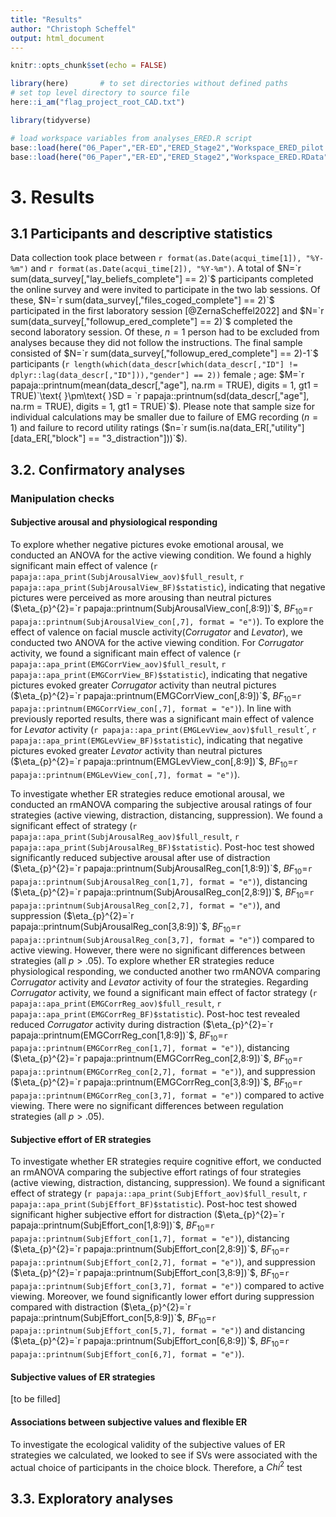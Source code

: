 ```yaml
---
title: "Results"
author: "Christoph Scheffel"
output: html_document
---
```


```r
knitr::opts_chunk$set(echo = FALSE)

library(here)       # to set directories without defined paths
# set top level directory to source file
here::i_am("flag_project_root_CAD.txt")

library(tidyverse)

# load workspace variables from analyses_ERED.R script
base::load(here("06_Paper","ER-ED","ERED_Stage2","Workspace_ERED_pilot.RData"))
base::load(here("06_Paper","ER-ED","ERED_Stage2","Workspace_ERED.RData"))
```

# 3. Results

## 3.1 Participants and descriptive statistics

Data collection took place between `r format(as.Date(acqui_time[1]), "%Y-%m")` and `r format(as.Date(acqui_time[2]), "%Y-%m")`.
A total of $N=`r sum(data_survey[,"lay_beliefs_complete"] == 2)`$ participants completed the online survey and were invited to participate in the two lab sessions.
Of these, $N=`r sum(data_survey[,"files_coged_complete"] == 2)`$ participated in the first laboratory session [@ZernaScheffel2022] and $N=`r sum(data_survey[,"followup_ered_complete"] == 2)`$ completed the second laboratory session.
Of these, $n=1$ person had to be excluded from analyses because they did not follow the instructions.
The final sample consisted of $N=`r sum(data_survey[,"followup_ered_complete"] == 2)-1`$ participants (`r length(which(data_descr[which(data_descr[,"ID"] != dplyr::lag(data_descr[,"ID"])),"gender"] == 2))` female ; age: $M=`r papaja::printnum(mean(data_descr[,"age"], na.rm = TRUE), digits = 1, gt1 = TRUE)`\text{ }\pm\text{ }SD = `r papaja::printnum(sd(data_descr[,"age"], na.rm = TRUE), digits = 1, gt1 = TRUE)`$).
Please note that sample size for individual calculations may be smaller due to failure of EMG recording ($n=1$) and failure to record utility ratings ($n=`r sum(is.na(data_ER[,"utility"][data_ER[,"block"] == "3_distraction"]))`$).

## 3.2. Confirmatory analyses

### Manipulation checks

#### Subjective arousal and physiological responding

To explore whether negative pictures evoke emotional arousal, we conducted an ANOVA for the active viewing condition. 
We found a highly significant main effect of valence (`r papaja::apa_print(SubjArousalView_aov)$full_result`, `r papaja::apa_print(SubjArousalView_BF)$statistic`), indicating that negative pictures were perceived as more arousing than neutral pictures ($\eta_{p}^{2}=`r papaja::printnum(SubjArousalView_con[,8:9])`$, $BF_{10}=$`r papaja::printnum(SubjArousalView_con[,7], format = "e")`).
To explore the effect of valence on facial muscle activity(*Corrugator* and *Levator*), we conducted two ANOVA for the active viewing condition.
For *Corrugator* activity, we found a significant main effect of valence (`r papaja::apa_print(EMGCorrView_aov)$full_result`, `r papaja::apa_print(EMGCorrView_BF)$statistic`), indicating that negative pictures evoked greater *Corrugator* activity than neutral pictures ($\eta_{p}^{2}=`r papaja::printnum(EMGCorrView_con[,8:9])`$, $BF_{10}=$`r papaja::printnum(EMGCorrView_con[,7], format = "e")`).
In line with previously reported results, there was a significant main effect of valence for *Levator* activity (`r papaja::apa_print(EMGLevView_aov)$full_result`´, `r papaja::apa_print(EMGLevView_BF)$statistic`), indicating that negative pictures evoked greater *Levator* activity than neutral pictures ($\eta_{p}^{2}=`r papaja::printnum(EMGLevView_con[,8:9])`$, $BF_{10}=$`r papaja::printnum(EMGLevView_con[,7], format = "e")`).

To investigate whether ER strategies reduce emotional arousal, we conducted an rmANOVA comparing the subjective arousal ratings of four strategies (active viewing, distraction, distancing, suppression). 
We found a significant effect of strategy (`r papaja::apa_print(SubjArousalReg_aov)$full_result`, `r papaja::apa_print(SubjArousalReg_BF)$statistic`).
Post-hoc test showed significantly reduced subjective arousal after use of distraction ($\eta_{p}^{2}=`r papaja::printnum(SubjArousalReg_con[1,8:9])`$, $BF_{10}=$`r papaja::printnum(SubjArousalReg_con[1,7], format = "e")`), distancing ($\eta_{p}^{2}=`r papaja::printnum(SubjArousalReg_con[2,8:9])`$, $BF_{10}=$`r papaja::printnum(SubjArousalReg_con[2,7], format = "e")`), and suppression ($\eta_{p}^{2}=`r papaja::printnum(SubjArousalReg_con[3,8:9])`$, $BF_{10}=$`r papaja::printnum(SubjArousalReg_con[3,7], format = "e")`) compared to active viewing.
However, there were no significant differences between strategies (all $p>.05$).
To explore whether ER strategies reduce physiological responding, we conducted another two rmANOVA comparing *Corrugator* activity and *Levator* activity of four the strategies.
Regarding *Corrugator* activity, we found a significant main effect of factor strategy (`r papaja::apa_print(EMGCorrReg_aov)$full_result`, `r papaja::apa_print(EMGCorrReg_BF)$statistic`).
Post-hoc test revealed reduced *Corrugator* activity during distraction ($\eta_{p}^{2}=`r papaja::printnum(EMGCorrReg_con[1,8:9])`$, $BF_{10}=$`r papaja::printnum(EMGCorrReg_con[1,7], format = "e")`), distancing ($\eta_{p}^{2}=`r papaja::printnum(EMGCorrReg_con[2,8:9])`$, $BF_{10}=$`r papaja::printnum(EMGCorrReg_con[2,7], format = "e")`), and suppression ($\eta_{p}^{2}=`r papaja::printnum(EMGCorrReg_con[3,8:9])`$, $BF_{10}=$`r papaja::printnum(EMGCorrReg_con[3,7], format = "e")`) compared to active viewing.
There were no significant differences between regulation strategies (all $p>.05$).

#### Subjective effort of ER strategies

To investigate whether ER strategies require cognitive effort, we conducted an rmANOVA comparing the subjective effort ratings of four strategies (active viewing, distraction, distancing, suppression).
We found a significant effect of strategy (`r papaja::apa_print(SubjEffort_aov)$full_result`, `r papaja::apa_print(SubjEffort_BF)$statistic`).
Post-hoc test showed significant higher subjective effort for distraction ($\eta_{p}^{2}=`r papaja::printnum(SubjEffort_con[1,8:9])`$, $BF_{10}=$`r papaja::printnum(SubjEffort_con[1,7], format = "e")`), distancing ($\eta_{p}^{2}=`r papaja::printnum(SubjEffort_con[2,8:9])`$, $BF_{10}=$`r papaja::printnum(SubjEffort_con[2,7], format = "e")`), and suppression ($\eta_{p}^{2}=`r papaja::printnum(SubjEffort_con[3,8:9])`$, $BF_{10}=$`r papaja::printnum(SubjEffort_con[3,7], format = "e")`) compared to active viewing.
Moreover, we found significantly lower effort during suppression compared with distraction ($\eta_{p}^{2}=`r papaja::printnum(SubjEffort_con[5,8:9])`$, $BF_{10}=$`r papaja::printnum(SubjEffort_con[5,7], format = "e")`) and distancing ($\eta_{p}^{2}=`r papaja::printnum(SubjEffort_con[6,8:9])`$, $BF_{10}=$`r papaja::printnum(SubjEffort_con[6,7], format = "e")`).

#### Subjective values of ER strategies

[to be filled]

#### Associations between subjective values and flexible ER

To investigate the ecological validity of the subjective values of ER strategies we calculated, we looked to see if SVs were associated with the actual choice of participants in the choice block.
Therefore, a $Chi^{2}$ test 

## 3.3. Exploratory analyses